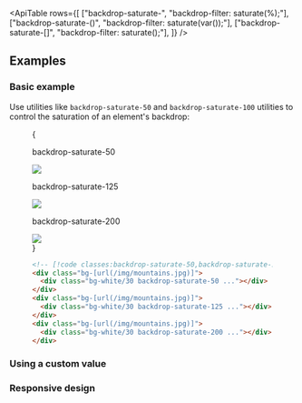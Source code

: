 


<ApiTable
  rows={[
    ["backdrop-saturate-<number>", "backdrop-filter: saturate(<number>%);"],
    ["backdrop-saturate-(<custom-property>)", "backdrop-filter: saturate(var(<custom-property>));"],
    ["backdrop-saturate-[<value>]", "backdrop-filter: saturate(<value>);"],
  ]}
/>

## Examples

### Basic example

Use utilities like `backdrop-saturate-50` and `backdrop-saturate-100` utilities to control the saturation of an element's backdrop:

<Figure>

<Example padding={false}>
  {
    <div className="flex scroll-p-8 justify-start overflow-scroll sm:block sm:overflow-visible">
      <div className="flex shrink-0 items-center justify-around gap-6 p-8 font-mono font-bold sm:gap-4">
        <div className="flex shrink-0 flex-col items-center">
          <p className="mb-3 text-center font-mono text-xs font-medium text-gray-500 dark:text-gray-400">
            backdrop-saturate-50
          </p>
          <div className="relative">
            <div className="absolute inset-6 size-20 bg-white/30 backdrop-saturate-50"></div>
            <img
              className="size-32 rounded-lg object-cover"
              src="https://images.unsplash.com/photo-1554629947-334ff61d85dc?ixid=MnwxMjA3fDB8MHxwaG90by1wYWdlfHx8fGVufDB8fHx8&ixlib=rb-1.2.1&auto=format&fit=crop&w=1000&h=1000&q=90"
            />
            <div className="absolute inset-0 rounded-lg ring-1 ring-black/10 ring-inset"></div>
          </div>
        </div>
        <div className="flex shrink-0 flex-col items-center">
          <p className="mb-3 text-center font-mono text-xs font-medium text-gray-500 dark:text-gray-400">
            backdrop-saturate-125
          </p>
          <div className="relative">
            <div className="absolute inset-6 size-20 bg-white/30 backdrop-saturate-125"></div>
            <img
              className="size-32 rounded-lg object-cover"
              src="https://images.unsplash.com/photo-1554629947-334ff61d85dc?ixid=MnwxMjA3fDB8MHxwaG90by1wYWdlfHx8fGVufDB8fHx8&ixlib=rb-1.2.1&auto=format&fit=crop&w=1000&h=1000&q=90"
            />
            <div className="absolute inset-0 rounded-lg ring-1 ring-black/10 ring-inset"></div>
          </div>
        </div>
        <div className="flex shrink-0 flex-col items-center">
          <p className="mb-3 text-center font-mono text-xs font-medium text-gray-500 dark:text-gray-400">
            backdrop-saturate-200
          </p>
          <div className="relative">
            <div className="absolute inset-6 size-20 bg-white/30 backdrop-saturate-200"></div>
            <img
              className="size-32 rounded-lg object-cover"
              src="https://images.unsplash.com/photo-1554629947-334ff61d85dc?ixid=MnwxMjA3fDB8MHxwaG90by1wYWdlfHx8fGVufDB8fHx8&ixlib=rb-1.2.1&auto=format&fit=crop&w=1000&h=1000&q=90"
            />
            <div className="absolute inset-0 rounded-lg ring-1 ring-black/10 ring-inset"></div>
          </div>
        </div>
      </div>
    </div>
  }
</Example>

```html
<!-- [!code classes:backdrop-saturate-50,backdrop-saturate-125,backdrop-saturate-200] -->
<div class="bg-[url(/img/mountains.jpg)]">
  <div class="bg-white/30 backdrop-saturate-50 ..."></div>
</div>
<div class="bg-[url(/img/mountains.jpg)]">
  <div class="bg-white/30 backdrop-saturate-125 ..."></div>
</div>
<div class="bg-[url(/img/mountains.jpg)]">
  <div class="bg-white/30 backdrop-saturate-200 ..."></div>
</div>
```

</Figure>

### Using a custom value

<UsingACustomValue utility="backdrop-saturate" value=".25" name="backdrop saturation" variable="backdrop-saturation" />

### Responsive design

<ResponsiveDesign
  property="backdrop-filter: saturate()"
  defaultClass="backdrop-saturate-50"
  featuredClass="backdrop-saturate-150"
/>



